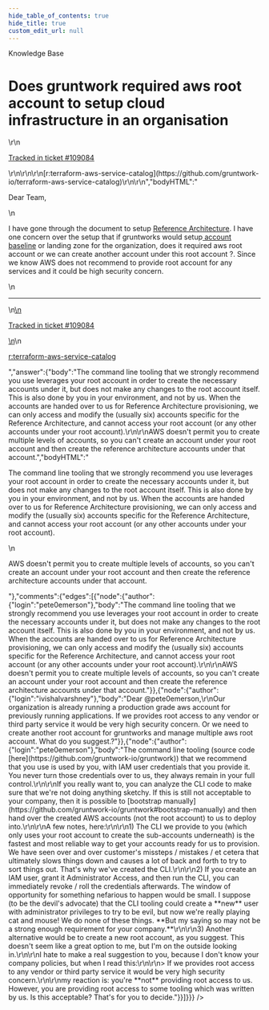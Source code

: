 ```yaml
---
hide_table_of_contents: true
hide_title: true
custom_edit_url: null
---
```



<CenterLayout>
<span class="title">Knowledge Base</span>
<h1>Does gruntwork required aws root account to setup cloud infrastructure in an organisation</h1>
<GitHub json={{"id":"D_kwDOF8slf84AQSDa","number":524,"author":{"login":"ivishalvarshney"},"title":"Does gruntwork required aws root account to setup cloud infrastructure in an organisation","body":"Dear Team,\r\n\r\nI have gone through the document to setup [Reference Architecture](https://gruntwork.io/reference-architecture/). I have one concern over the setup that if gruntworks would setup[ account baseline](https://docs.gruntwork.io/guides/build-it-yourself/landing-zone/deployment-walkthrough/configure-the-security-baseline-for-the-root-account/) or landing zone for the organization, does it required aws root account or we can create another account under this root account ?. Since we know AWS does not recommend to provide root account for any services and it could be high security concern.\r\n\r\n---\r\n\r\n<ins datetime=\"2022-08-01T10:04:00Z\">\r\n  <p><a href=\"https://support.gruntwork.io/hc/requests/109084\">Tracked in ticket #109084</a></p>\r\n</ins>\r\n\r\n[r:terraform-aws-service-catalog](https://github.com/gruntwork-io/terraform-aws-service-catalog)\r\n\r\n","bodyHTML":"<p dir=\"auto\">Dear Team,</p>\n<p dir=\"auto\">I have gone through the document to setup <a href=\"https://gruntwork.io/reference-architecture/\" rel=\"nofollow\">Reference Architecture</a>. I have one concern over the setup that if gruntworks would setup<a href=\"https://docs.gruntwork.io/guides/build-it-yourself/landing-zone/deployment-walkthrough/configure-the-security-baseline-for-the-root-account/\" rel=\"nofollow\"> account baseline</a> or landing zone for the organization, does it required aws root account or we can create another account under this root account ?. Since we know AWS does not recommend to provide root account for any services and it could be high security concern.</p>\n<hr>\n<ins datetime=\"2022-08-01T10:04:00Z\">\n  <p dir=\"auto\"><a href=\"https://support.gruntwork.io/hc/requests/109084\" rel=\"nofollow\">Tracked in ticket #109084</a></p>\n</ins>\n<p dir=\"auto\"><a href=\"https://github.com/gruntwork-io/terraform-aws-service-catalog\">r:terraform-aws-service-catalog</a></p>","answer":{"body":"The command line tooling that we strongly recommend you use leverages your root account in order to create the necessary accounts under it, but does not make any changes to the root account itself. This is also done by you in your environment, and not by us. When the accounts are handed over to us for Reference Architecture provisioning, we can only access and modify the (usually six) accounts specific for the Reference Architecture, and cannot access your root account (or any other accounts under your root account).\r\n\r\nAWS doesn't permit you to create multiple levels of accounts, so you can't create an account under your root account and then create the reference architecture accounts under that account.","bodyHTML":"<p dir=\"auto\">The command line tooling that we strongly recommend you use leverages your root account in order to create the necessary accounts under it, but does not make any changes to the root account itself. This is also done by you in your environment, and not by us. When the accounts are handed over to us for Reference Architecture provisioning, we can only access and modify the (usually six) accounts specific for the Reference Architecture, and cannot access your root account (or any other accounts under your root account).</p>\n<p dir=\"auto\">AWS doesn't permit you to create multiple levels of accounts, so you can't create an account under your root account and then create the reference architecture accounts under that account.</p>"},"comments":{"edges":[{"node":{"author":{"login":"pete0emerson"},"body":"The command line tooling that we strongly recommend you use leverages your root account in order to create the necessary accounts under it, but does not make any changes to the root account itself. This is also done by you in your environment, and not by us. When the accounts are handed over to us for Reference Architecture provisioning, we can only access and modify the (usually six) accounts specific for the Reference Architecture, and cannot access your root account (or any other accounts under your root account).\r\n\r\nAWS doesn't permit you to create multiple levels of accounts, so you can't create an account under your root account and then create the reference architecture accounts under that account."}},{"node":{"author":{"login":"ivishalvarshney"},"body":"Dear @pete0emerson,\r\nOur organization is already running a production grade aws account for previously running applications. If we provides root access to any vendor or third party service it would be very high security concern. Or we need to create another root account for gruntworks and manage multiple aws root account. What do you suggest.?"}},{"node":{"author":{"login":"pete0emerson"},"body":"The command line tooling (source code [here](https://github.com/gruntwork-io/gruntwork)) that we recommend that you use is used by you, with IAM user credentials that you provide it. You never turn those credentials over to us, they always remain in your full control.\r\n\r\nIf you really want to, you can analyze the CLI code to make sure that we're not doing anything sketchy. If this is still not acceptable to your company, then it is possible to [bootstrap manually](https://github.com/gruntwork-io/gruntwork#bootstrap-manually) and then hand over the created AWS accounts (not the root account) to us to deploy into.\r\n\r\nA few notes, here:\r\n\r\n1) The CLI we provide to you (which only uses your root account to create the sub-accounts underneath) is the fastest and most reliable way to get your accounts ready for us to provision. We have seen over and over customer's missteps / mistakes / et cetera that ultimately slows things down and causes a lot of back and forth to try to sort things out. That's why we've created the CLI.\r\n\r\n2) If you create an IAM user, grant it Administrator Access, and then run the CLI, you can immediately revoke / roll the credentials afterwards. The window of opportunity for something nefarious to happen would be small. I suppose (to be the devil's advocate) that the CLI tooling could create a **new** user with administrator privileges to try to be evil, but now we're really playing cat and mouse! We do none of these things. **But my saying so may not be a strong enough requirement for your company.**\r\n\r\n3) Another alternative would be to create a new root account, as you suggest. This doesn't seem like a great option to me, but I'm on the outside looking in.\r\n\r\nI hate to make a real suggestion to you, because I don't know your company policies, but when I read this:\r\n\r\n> If we provides root access to any vendor or third party service it would be very high security concern.\r\n\r\nmy reaction is: you're **not** providing root access to us. However, you are providing root access to some tooling which was written by us. Is this acceptable? That's for you to decide."}}]}}} />

</CenterLayout>
  

<!-- ##DOCS-SOURCER-START
{
  "sourcePlugin": "github-discussions",
  "hash": "fd02066045dd07c61aa644607e0d2057"
}
##DOCS-SOURCER-END -->
